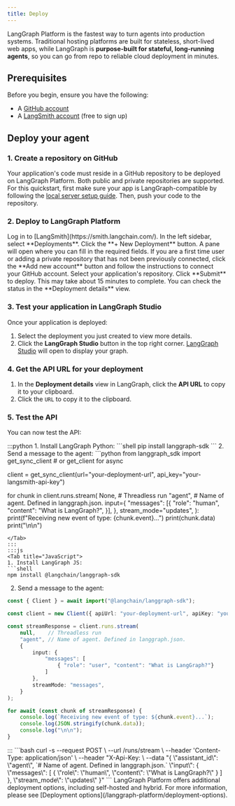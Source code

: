 ```yaml
---
title: Deploy
---
```



<AlphaCallout />

LangGraph Platform is the fastest way to turn agents into production systems. Traditional hosting platforms are built for stateless, short-lived web apps, while LangGraph is **purpose-built for stateful, long-running agents**, so you can go from repo to reliable cloud deployment in minutes.

## Prerequisites

Before you begin, ensure you have the following:

* A [GitHub account](https://github.com/)
* A [LangSmith account](https://smith.langchain.com/) (free to sign up)

## Deploy your agent

### 1. Create a repository on GitHub

Your application's code must reside in a GitHub repository to be deployed on LangGraph Platform. Both public and private repositories are supported. For this quickstart, first make sure your app is LangGraph-compatible by following the [local server setup guide](/oss/langchain/studio#setup-local-langgraph-server). Then, push your code to the repository.

### 2. Deploy to LangGraph Platform

<Steps>
<Step title="Navigate to LangSmith Deployments">
    Log in to [LangSmith](https://smith.langchain.com/). In the left sidebar, select **Deployments**.
</Step>
<Step title="Create new deployment">
    Click the **+ New Deployment** button. A pane will open where you can fill in the required fields.
</Step>
<Step title="Link repository">
    If you are a first time user or adding a private repository that has not been previously connected, click the **Add new account** button and follow the instructions to connect your GitHub account.
</Step>
<Step title="Deploy repository">
    Select your application's repository. Click **Submit** to deploy. This may take about 15 minutes to complete. You can check the status in the **Deployment details** view.
</Step>
</Steps>

### 3. Test your application in LangGraph Studio

Once your application is deployed:

1. Select the deployment you just created to view more details.
2. Click the **LangGraph Studio** button in the top right corner. [LangGraph Studio](/oss/langchain/studio) will open to display your graph.

### 4. Get the API URL for your deployment

1. In the **Deployment details** view in LangGraph, click the **API URL** to copy it to your clipboard.
2. Click the `URL` to copy it to the clipboard.

### 5. Test the API

You can now test the API:

<Tabs>
:::python
<Tab title="Python">
1. Install LangGraph Python:
```shell
pip install langgraph-sdk
```
2. Send a message to the agent:
```python
from langgraph_sdk import get_sync_client # or get_client for async

client = get_sync_client(url="your-deployment-url", api_key="your-langsmith-api-key")

for chunk in client.runs.stream(
    None,    # Threadless run
    "agent", # Name of agent. Defined in langgraph.json.
    input={
        "messages": [{
            "role": "human",
            "content": "What is LangGraph?",
        }],
    },
    stream_mode="updates",
):
    print(f"Receiving new event of type: {chunk.event}...")
    print(chunk.data)
    print("\n\n")
```
</Tab>
:::
:::js
<Tab title="JavaScript">
1. Install LangGraph JS:
```shell
npm install @langchain/langgraph-sdk
```
2. Send a message to the agent:
```ts
const { Client } = await import("@langchain/langgraph-sdk");

const client = new Client({ apiUrl: "your-deployment-url", apiKey: "your-langsmith-api-key" });

const streamResponse = client.runs.stream(
    null,    // Threadless run
    "agent", // Name of agent. Defined in langgraph.json.
    {
        input: {
            "messages": [
                { "role": "user", "content": "What is LangGraph?"}
            ]
        },
        streamMode: "messages",
    }
);

for await (const chunk of streamResponse) {
    console.log(`Receiving new event of type: ${chunk.event}...`);
    console.log(JSON.stringify(chunk.data));
    console.log("\n\n");
}
```
</Tab>
:::
<Tab title="Rest API">
```bash
curl -s --request POST \
    --url <DEPLOYMENT_URL>/runs/stream \
    --header 'Content-Type: application/json' \
    --header "X-Api-Key: <LANGSMITH API KEY> \
    --data "{
        \"assistant_id\": \"agent\", `# Name of agent. Defined in langgraph.json.`
        \"input\": {
            \"messages\": [
                {
                    \"role\": \"human\",
                    \"content\": \"What is LangGraph?\"
                }
            ]
        },
        \"stream_mode\": \"updates\"
    }"
```
</Tab>
</Tabs>

<Tip>
LangGraph Platform offers additional deployment options, including self-hosted and hybrid. For more information, please see [Deployment options](/langgraph-platform/deployment-options).
</Tip>
